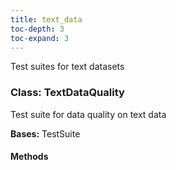 ```yaml
---
title: text_data
toc-depth: 3
toc-expand: 3
---
```


Test suites for text datasets

### Class: TextDataQuality

Test suite for data quality on text data

**Bases:** TestSuite

#### Methods
